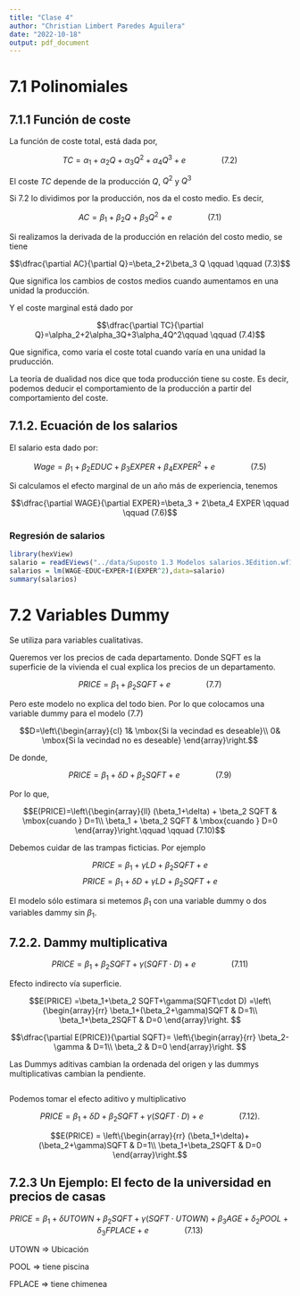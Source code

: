 ```yaml
---
title: "Clase 4"
author: "Christian Limbert Paredes Aguilera"
date: "2022-10-18"
output: pdf_document
---
```


# 7.1 Polinomiales

## 7.1.1 Función de coste

La función de coste total, está dada por,

$$TC=\alpha_1+\alpha_2Q+\alpha_3 Q^2 + \alpha_4 Q^3 + e \qquad \qquad (7.2)$$

El coste $TC$ depende de la producción $Q$, $Q^2$ y $Q^3$

Si $7.2$ lo dividimos por la producción, nos da el costo medio. Es decir,

$$AC=\beta_1+\beta_2 Q + \beta_3 Q^2 + e\qquad \qquad (7.1)$$

Si realizamos la derivada de la producción en relación del costo medio, se tiene

$$\dfrac{\partial AC}{\partial Q}=\beta_2+2\beta_3 Q \qquad \qquad (7.3)$$

Que significa los cambios de costos medios cuando aumentamos en una unidad la producción.

Y el coste marginal está dado por

$$\dfrac{\partial TC}{\partial Q}=\alpha_2+2\alpha_3Q+3\alpha_4Q^2\qquad \qquad (7.4)$$

Que significa, como varia el coste total cuando varía en una unidad la pruducción.


La teoría de dualidad nos dice que toda producción tiene su coste. Es decir, podemos deducir el comportamiento de la producción a partir del comportamiento del coste.


## 7.1.2. Ecuación de los salarios

El salario esta dado por:

$$Wage = \beta_1 + \beta_2 EDUC + \beta_3 EXPER + \beta_4 EXPER^2 + e \qquad \qquad (7.5)$$

Si calculamos el efecto marginal de un año más de experiencia, tenemos

$$\dfrac{\partial WAGE}{\partial EXPER}=\beta_3 + 2\beta_4 EXPER \qquad \qquad (7.6)$$


### Regresión de salarios

```r
library(hexView)
salario = readEViews("../data/Suposto 1.3 Modelos salarios.3Edition.wf1")
salarios = lm(WAGE~EDUC+EXPER+I(EXPER^2),data=salario)
summary(salarios)
```

# 7.2 Variables Dummy

Se utiliza para variables cualitativas.

Queremos ver los precios de cada departamento. Donde SQFT es la superficie de la vivienda el cual explica los precios de un departamento.

$$PRICE = \beta_1 + \beta_2 SQFT + e\qquad \qquad (7.7)$$

Pero este modelo no explica del todo bien. Por lo que colocamos una variable dummy para el modelo (7.7)

$$D=\left\{\begin{array}{cl}
    1& \mbox{Si la vecindad es deseable}\\
    0& \mbox{Si la vecindad no es deseable}
\end{array}\right.$$

De donde,

$$PRICE = \beta_1+\delta D + \beta_2 SQFT + e\qquad \qquad (7.9)$$

Por lo que,

$$E(PRICE)=\left\{\begin{array}{ll}
  (\beta_1+\delta) + \beta_2 SQFT & \mbox{cuando } D=1\\
  \beta_1 + \beta_2 SQFT & \mbox{cuando } D=0
\end{array}\right.\qquad \qquad (7.10)$$

Debemos cuidar de las trampas ficticias. Por ejemplo

$$PRICE = \beta_1+\gamma LD + \beta_2 SQFT + e$$
$$PRICE = \beta_1+\delta D + \gamma LD + \beta_2 SQFT + e$$

El modelo sólo estimara si metemos $\beta_1$ con una variable dummy o dos variables dammy sin $\beta_1$.

## 7.2.2. Dammy multiplicativa

$$PRICE = \beta_1+ \beta_2SQFT + \gamma(SQFT\cdot D) + e\qquad \qquad (7.11)$$

Efecto indirecto vía superficie.

$$E(PRICE) =\beta_1+\beta_2 SQFT+\gamma(SQFT\cdot D) 
=\left\{\begin{array}{rr}
  \beta_1+(\beta_2+\gamma)SQFT & D=1\\
  \beta_1+\beta_2SQFT & D=0
\end{array}\right.
$$

$$\dfrac{\partial E(PRICE)}{\partial SQFT}=
\left\{\begin{array}{rr}
  \beta_2-\gamma & D=1\\
  \beta_2 & D=0
\end{array}\right.
$$

Las Dummys aditivas cambian la ordenada del origen y las dummys multiplicativas cambian la pendiente.


```r
```

Podemos tomar el efecto aditivo y multiplicativo

$$PRICE=\beta_1 + \delta D+\beta_2SQFT + \gamma(SQFT\cdot D)+e\qquad \qquad (7.12).$$

$$E(PRICE) = \left\{\begin{array}{rr}
  (\beta_1+\delta)+(\beta_2+\gamma)SQFT & D=1\\
  \beta_1+\beta_2SQFT & D=0
\end{array}\right.$$


## 7.2.3 Un Ejemplo: El fecto de la universidad en precios de casas

$$PRICE = \beta_1 + \delta UTOWN + \beta_2 SQFT + \gamma(SQFT\cdot UTOWN)+\beta_3 AGE + \delta_2 POOL + \delta_3FPLACE+e\qquad \qquad (7.13)$$

UTOWN => Ubicación

POOL => tiene piscina

FPLACE => tiene chimenea